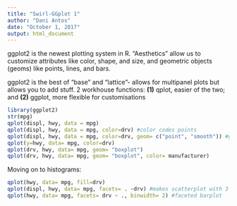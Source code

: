 ```yaml
---
title: "Swirl-GGplot 1"
author: "Dani Antos"
date: "October 1, 2017"
output: html_document
---
```


ggplot2 is the newest plotting system in R. "Aesthetics" allow us to customize attributes like color, shape, and size, and geometric objects (geoms) like points, lines, and bars. 

ggplot2 is the best of "base" and "lattice"- allows for multipanel plots but allows you to add stuff. 2 workhouse functions: **(1)** qplot, easier of the two; and **(2)** ggplot, more flexible for customisations

```r
library(ggplot2)
str(mpg)
qplot(displ, hwy, data = mpg)
qplot(displ, hwy, data = mpg, color=drv) #color codes points
qplot(displ, hwy, data = mpg, color=drv, geom= c("point", "smooth")) #gives trendlines and 95% CI's
qplot(y=hwy, data= mpg, color=drv)
qplot(drv, hwy, data= mpg, geom= "boxplot")
qplot(drv, hwy, data= mpg, geom= "boxplot", color= manufacturer)
```

Moving on to histograms:
```r
qplot(hwy, data= mpg, fill=drv)
qplot(displ, hwy, data= mpg, facets= . ~drv) #makes scatterplot with 3 facets or sections
qplot(hwy, data= mpg, facets= drv ~ ., binwidth= 2) #faceted barplot
```

